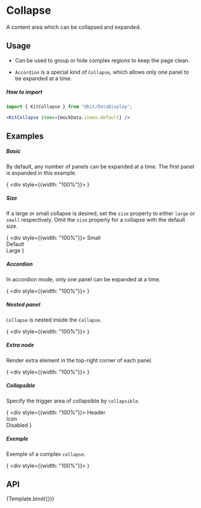 
<Meta
    title="Design System/DataDisplay/Collapse"
    argTypes={CollapseArgTypes}
/>

# Collapse

A content area which can be collapsed and expanded.

## Usage

- Can be used to group or hide complex regions to keep the page clean.

- `Accordion` is a special kind of `Collapse`, which allows only one panel to be expanded at a time.

##### How to import
```jsx
import { KitCollapse } from "@kit/DataDisplay";

<KitCollapse items={mockData.items.default} />
```

## Examples

##### Basic

By default, any number of panels can be expanded at a time. The first panel is expanded in this example.

{
<Canvas withSource="none">
    <Fragment>
        <div style={{width: "100%"}}>
            <KitCollapse
                items={mockData.items.default}
                defaultActiveKey={mockData.items.defaultActiveKey}
            />
        </div>
    </Fragment>
</Canvas>
}

##### Size

If a large or small collapse is desired, set the `size` property to either `large` or `small` respectively. Omit the `size` property for a collapse with the default size.

{
<Canvas withSource="none">
    <Fragment>
        <div style={{width: "100%"}}>
            <KitDivider orientation="left">Small</KitDivider>
            <KitCollapse
                size="small"
                items={mockData.items.light}
            />
            <br/>
            <KitDivider orientation="left">Default</KitDivider>
            <KitCollapse
                items={mockData.items.light}
            />
            <br/>
            <KitDivider orientation="left">Large</KitDivider>
            <KitCollapse
                size="large"
                items={mockData.items.light}
            />
        </div>
    </Fragment>
</Canvas>
}

##### Accordion

In accordion mode, only one panel can be expanded at a time.

{
<Canvas withSource="none">
    <Fragment>
        <div style={{width: "100%"}}>
            <KitCollapse
                items={mockData.items.default}
                accordion
            />
        </div>
    </Fragment>
</Canvas>
}

##### Nested panel

`Collapse` is nested inside the `Collapse`.

{
<Canvas withSource="none">
    <Fragment>
        <div style={{width: "100%"}}>
            <KitCollapse
                items={mockData.items.nested}
            />
        </div>
    </Fragment>
</Canvas>
}

##### Extra node

Render extra element in the top-right corner of each panel.

{
<Canvas withSource="none">
    <Fragment>
        <div style={{width: "100%"}}>
            <KitCollapse
                items={mockData.items.extra}
            />
        </div>
    </Fragment>
</Canvas>
}


##### Collapsible

Specify the trigger area of collapsible by `collapsible`.

{
<Canvas withSource="none">
    <Fragment>
        <div style={{width: "100%"}}>
            <KitDivider orientation="left">Header</KitDivider>
            <KitCollapse
                collapsible="header"
                items={mockData.items.light}
            />
            <br/>
            <KitDivider orientation="left">Icon</KitDivider>
            <KitCollapse
                collapsible="icon"
                items={mockData.items.light}
            />
            <br/>
            <KitDivider orientation="left">Disabled</KitDivider>
            <KitCollapse
                collapsible="disabled"
                size="large"
                items={mockData.items.light}
            />
        </div>
    </Fragment>
</Canvas>
}

##### Exemple

Exemple of a complex `collapse`.

{
<Canvas withSource="none">
    <Fragment>
        <div style={{width: "100%"}}>
            <KitCollapse
                items={mockData.items.complex}
            />
        </div>
    </Fragment>
</Canvas>
}

## API

<Canvas>
    <Story name="Collapse">{Template.bind({})}</Story>
</Canvas>

<Controls story="Collapse" />